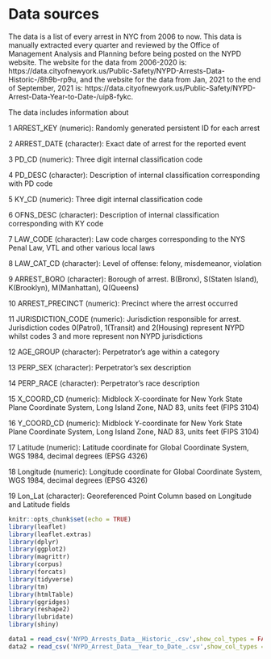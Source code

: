 # Data sources


The data is a list of every arrest in NYC from 2006 to now. This data is manually extracted every quarter and reviewed by the Office of Management Analysis and Planning before being posted on the NYPD website. The website for the data from 2006-2020 is: https://data.cityofnewyork.us/Public-Safety/NYPD-Arrests-Data-Historic-/8h9b-rp9u, and the website for the data from Jan, 2021 to the end of September, 2021 is: https://data.cityofnewyork.us/Public-Safety/NYPD-Arrest-Data-Year-to-Date-/uip8-fykc.

The data includes information about 

1 ARREST_KEY (numeric): Randomly generated persistent ID for each arrest

2 ARREST_DATE (character): Exact date of arrest for the reported event 

3 PD_CD (numeric): Three digit internal classification code 

4 PD_DESC (character): Description of internal classification corresponding with PD code 

5 KY_CD (numeric): Three digit internal classification code

6 OFNS_DESC (character): Description of internal classification corresponding with KY code

7 LAW_CODE (character): Law code charges corresponding to the NYS Penal Law, VTL and other various local laws

8 LAW_CAT_CD (character): Level of offense: felony, misdemeanor, violation

9 ARREST_BORO (character): Borough of arrest. B(Bronx), S(Staten Island), K(Brooklyn), M(Manhattan), Q(Queens)

10 ARREST_PRECINCT (numeric): Precinct where the arrest occurred

11 JURISDICTION_CODE (numeric): Jurisdiction responsible for arrest. Jurisdiction codes 0(Patrol), 1(Transit) and 2(Housing) represent NYPD whilst codes 3 and more represent non NYPD jurisdictions

12 AGE_GROUP (character): Perpetrator’s age within a category

13 PERP_SEX (character): Perpetrator’s sex description

14 PERP_RACE (character): Perpetrator’s race description

15 X_COORD_CD (numeric): Midblock X-coordinate for New York State Plane Coordinate System, Long Island Zone, NAD 83, units feet (FIPS 3104)

16 Y_COORD_CD (numeric): Midblock Y-coordinate for New York State Plane Coordinate System, Long Island Zone, NAD 83, units feet (FIPS 3104)

17 Latitude (numeric): Latitude coordinate for Global Coordinate System, WGS 1984, decimal degrees (EPSG 4326)

18 Longitude (numeric): Longitude coordinate for Global Coordinate System, WGS 1984, decimal degrees (EPSG 4326)

19 Lon_Lat (character): Georeferenced Point Column based on Longitude and Latitude fields

```r
knitr::opts_chunk$set(echo = TRUE)
library(leaflet)
library(leaflet.extras)
library(dplyr)
library(ggplot2)
library(magrittr)
library(corpus)
library(forcats)
library(tidyverse)
library(tm)
library(htmlTable)
library(ggridges)
library(reshape2)
library(lubridate)
library(shiny)
```

```r
data1 = read_csv('NYPD_Arrests_Data__Historic_.csv',show_col_types = FALSE)
data2 = read_csv('NYPD_Arrest_Data__Year_to_Date_.csv',show_col_types = FALSE)
```


